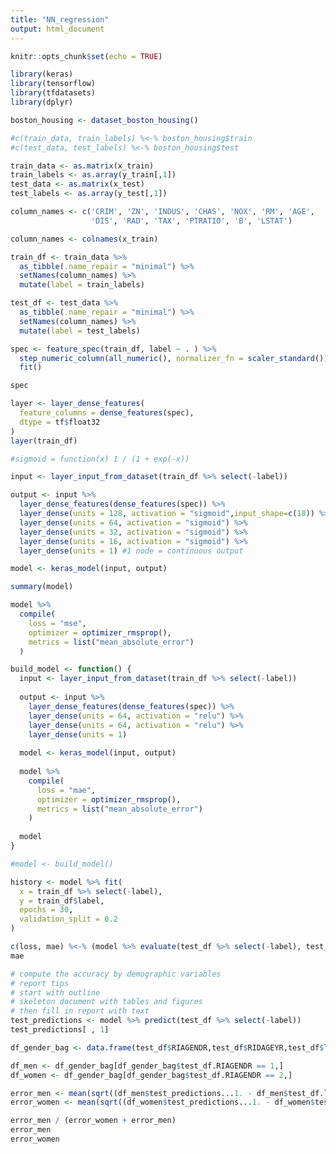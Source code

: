 ---
title: "NN_regression"
output: html_document
---

```{r setup, include=FALSE}
knitr::opts_chunk$set(echo = TRUE)
```

```{r}
library(keras)
library(tensorflow)
library(tfdatasets)
library(dplyr)
```

```{r}
boston_housing <- dataset_boston_housing()

#c(train_data, train_labels) %<-% boston_housing$train
#c(test_data, test_labels) %<-% boston_housing$test

train_data <- as.matrix(x_train)
train_labels <- as.array(y_train[,1])
test_data <- as.matrix(x_test)
test_labels <- as.array(y_test[,1])

```

```{r}
column_names <- c('CRIM', 'ZN', 'INDUS', 'CHAS', 'NOX', 'RM', 'AGE', 
                  'DIS', 'RAD', 'TAX', 'PTRATIO', 'B', 'LSTAT')

column_names <- colnames(x_train)

train_df <- train_data %>% 
  as_tibble(.name_repair = "minimal") %>% 
  setNames(column_names) %>% 
  mutate(label = train_labels)

test_df <- test_data %>% 
  as_tibble(.name_repair = "minimal") %>% 
  setNames(column_names) %>% 
  mutate(label = test_labels)
```

```{r}
spec <- feature_spec(train_df, label ~ . ) %>% 
  step_numeric_column(all_numeric(), normalizer_fn = scaler_standard()) %>% 
  fit()

spec
```

```{r}
layer <- layer_dense_features(
  feature_columns = dense_features(spec), 
  dtype = tf$float32
)
layer(train_df)
```

```{r}

#sigmoid = function(x) 1 / (1 + exp(-x))

input <- layer_input_from_dataset(train_df %>% select(-label))

output <- input %>% 
  layer_dense_features(dense_features(spec)) %>% 
  layer_dense(units = 128, activation = "sigmoid",input_shape=c(18)) %>%
  layer_dense(units = 64, activation = "sigmoid") %>%
  layer_dense(units = 32, activation = "sigmoid") %>%
  layer_dense(units = 16, activation = "sigmoid") %>%
  layer_dense(units = 1) #1 node = continuous output

model <- keras_model(input, output)

summary(model)
```

```{r}
model %>% 
  compile(
    loss = "mse",
    optimizer = optimizer_rmsprop(),
    metrics = list("mean_absolute_error")
  )
```

```{r}
build_model <- function() {
  input <- layer_input_from_dataset(train_df %>% select(-label))
  
  output <- input %>% 
    layer_dense_features(dense_features(spec)) %>% 
    layer_dense(units = 64, activation = "relu") %>%
    layer_dense(units = 64, activation = "relu") %>%
    layer_dense(units = 1) 
  
  model <- keras_model(input, output)
  
  model %>% 
    compile(
      loss = "mae",
      optimizer = optimizer_rmsprop(),
      metrics = list("mean_absolute_error")
    )
  
  model
}
```

```{r}

#model <- build_model()

history <- model %>% fit(
  x = train_df %>% select(-label),
  y = train_df$label,
  epochs = 30,
  validation_split = 0.2
)
```

```{r}
c(loss, mae) %<-% (model %>% evaluate(test_df %>% select(-label), test_df$label, verbose = 0))
mae
```

```{r}
# compute the accuracy by demographic variables
# report tips
# start with outline
# skeleton document with tables and figures
# then fill in report with text
test_predictions <- model %>% predict(test_df %>% select(-label))
test_predictions[ , 1]
```

```{r}
df_gender_bag <- data.frame(test_df$RIAGENDR,test_df$RIDAGEYR,test_df$label,test_predictions[,1])

df_men <- df_gender_bag[df_gender_bag$test_df.RIAGENDR == 1,]
df_women <- df_gender_bag[df_gender_bag$test_df.RIAGENDR == 2,]

error_men <- mean(sqrt((df_men$test_predictions...1. - df_men$test_df.label)^2))
error_women <- mean(sqrt((df_women$test_predictions...1. - df_women$test_df.label)^2))

error_men / (error_women + error_men)
error_men
error_women
```
